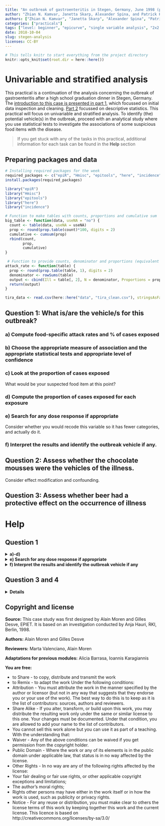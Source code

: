 ```yaml
---
title: "An outbreak of gastroenteritis in Stegen, Germany, June 1998 (part 3)"
author: "Zhian N. Kamvar, Janetta Skarp, Alexander Spina, and Patrick Keating"
authors: ["Zhian N. Kamvar", "Janetta Skarp", "Alexander Spina", "Patrick Keating"]
categories: ["practicals"]
tags: ["level: beginner", "epicurve", "single variable analysis", "2x2 tables", "reproducible research", "gastroenteritis"]
date: 2018-10-04
slug: stegen-analysis
licenses: CC-BY
---
```


```r
# This tells knitr to start everything from the project directory
knitr::opts_knit$set(root.dir = here::here())
```

# Univariable and stratified analysis

This practical is a continuation of the analysis concerning the outbreak of 
gastroenteritis after a high school graduation dinner in Stegen, Germany. The 
[introduction to this case is presented in part 1](./stegen-introduction.html),
which focussed on initial data inspection and cleaning. [Part 2](./stegen-descriptive.html) focussed on descriptive statistics. This practical will focus on univariable and stratified analysis. To identify (the) potential vehicle(s) in the outbreak, proceed with an analytical study where you use statistical tests to investigate the associations of some suspicious food items with the disease.

> If you get stuck with any of the tasks in this practical, additional information for each task can be found in the **Help** section 

## Preparing packages and data

```r
# Installing required packages for the week
required_packages <- c("epiR", "Hmisc", "epitools", "here", "incidence") 
install.packages(required_packages)
```

```r
library("epiR")
library("Hmisc")
library("epitools")
library("here")
library("incidence")
```

```r
# Function to make tables with counts, proportions and cumulative sum
big_table <- function(data, useNA = "no") {
  count <- table(data, useNA = useNA)
  prop <- round(prop.table(count)*100, digits = 2)
  cumulative <- cumsum(prop)
  rbind(count,
        prop,
        cumulative) 
}

 # Function to provide counts, denominator and proportions (equivalent of attack rate)
attack_rate <- function(table) {
  prop <- round(prop.table(table, 1), digits = 2)
  denominator <- rowSums(table) 
  output <- cbind(Ill = table[, 2], N = denominator, Proportions = prop[, 2])
  return(output)
}
```

```r
tira_data <- read.csv(here::here("data", "tira_clean.csv"), stringsAsFactors = FALSE)
```

## Question 1:  What is/are the vehicle/s for this outbreak?
### a) Compute food-specific attack rates and % of cases exposed

### b) Choose the appropriate measure of association and the appropriate statistical tests and appropriate level of confidence 

### c) Look at the proportion of cases exposed
What would be your suspected food item at this point?

### d) Compute the proportion of cases exposed for each exposure

### e) Search for any dose response if appropriate
Consider whether you would recode this variable so it has fewer categories, and actually do it.


### f) Interpret the results and identify the outbreak vehicle if any.

## Question 2:  Assess whether the chocolate mousses were the vehicles of the illness.
Consider effect modification and confounding.

## Question 3: Assess whether beer had a protective effect on the occurrence of illness

# Help
## Question 1

<details>
<summary> <b> a)-d) </b> </summary>

As we are carrying out a cohort study, the appropriate measure of association is relative risk. 

The appropriate statistical test for determining a p-value is a Chi-squared test of comparison of proportions. 

For our analyses we will use a 95% confidence level, as this is the standard used in public health.

The outputs required for a, c and d are provided by the same function as described below. There are a number of ways to calculate food-specific attack rates and the proportion of cases exposed to specific exposures in R. Below you will see two approaches. The first approach gives us the % of cases exposed to tiramisu. 


```r
# The first element will be rows and the 2nd will be columns
count <- table(tira_data$tira,tira_data$ill, deparse.level = 2)

# Here we select row % of count by including ,1 in the prop.table section
prop <- round(prop.table(count,1),digits = 2) 

# We obtain the denominator using the rowSums function
denominator <- rowSums(count) 

# We combine all the elements together using cbind (binding by columns)
tira <- cbind(Ill = count[,2], N = denominator, Proportions = prop[,2])
tira
```

Alternatively, we can use a user-written command called single variable analysis.v.02 (developed by Daniel Gardiner Cohort 2015).

```r
# This function needs to be saved in the same folder as the working directory
source(here::here("scripts/single.variable.analysis.v0.2.R"))
```

```r
# specify your exposures of interest i.e. tira-pork
vars <- c("tira", "wmousse", "dmousse", "mousse", "beer", "redjelly", "fruitsalad", "tomato", "mince", "salmon", "horseradish", "chickenwin", "roastbeef", "pork")
```

```r
#NB. click on "sva" in your global environment to view Daniel's source code and read his explanations
a <- sva(tira_data, outcome = "ill", exposures = c(vars), measure = "rr", verbose = TRUE)
a
```

To calculate attack rates for age and sex, you can use the attack_rate function. 

```r
# the attack_rate function acts on tables and not data (as in the big_table function)
counts_sex <- table(tira_data$sex, tira_data$ill)
attack_rate(counts_sex)

# We will be using the same age group split as in section 2, <30 and >30
tira_data$agegroup <- ifelse(tira_data$age >= 30, 1, 0)

counts_age <- table(tira_data$agegroup, tira_data$ill)
attack_rate(counts_age)

```

</details>

<details>
<summary> <b> e) Search for any dose response if appropriate </b> </summary>

Use the variable tportion and tabulate it. Consider whether you would recode this variable so it has fewer categories, and actually do it. 


```r
# Tabulate tportion variable against illness using attack_rate function
counts_tportion <- table(tira_data$tportion, tira_data$ill)
attack_rate(counts_tportion)
```
```r
# Recode 3 portions of tportion as 2 portions
# Make a new variable called tportion2 that has the same values as tportion
tira_data$tportion2 <- tira_data$tportion
tira_data$tportion2[tira_data$tportion2 == 3] <- 2
```
```r
# Calculate counts, proportions and sum of recoded tportion2
counts_tportion2 <- table(tira_data$tportion2,tira_data$ill)
attack_rate(counts_tportion2)
```

Here you should be able to see that those who ate 2 or more portions of tiramisu have a higher attack rate than those that ate only 1 portion of tiramisu. Those who ate 1 portion of tiramisu have a higher attack rate than those who ate no tiramisu.

</details>

<details>
<summary> <b> f) Interpret the results and identify the outbreak vehicle if any </b> </summary>

Refer to the results of the **sva** output and identify likely vehicles.

Several food items seemed to be associated with the occurrence of illness; tiramisu, dark and white chocolate mousse, fruit salad, and red jelly. They can potentially explain up to 94, 76, 49, 46, and 45 of the 103 cases respectively. Investigators decided to identify their respective role in the occurrence of illness.

From the crude analysis, epidemiologists noticed that the occurrence of gastroenteritis was lower among those attendants who had drunk beer. They also decided to assess if beer had a protective effect on the occurrence of gastroenteritis.

</details>


## Question 3 and 4

<details>
<summary> <b> Details </b> </summary>

Identify the variables which are potential effect modifiers and confounders.

The **epi.2by2** function in the epiR package can be used to to identify effect modifiers/confounders. Outcome and exposure variables of interest need to be **factor/categorical variables** prior to performing stratified analysis with this function and also need to be **relevelled from (0,1) to (1,0)** so that they can be correctly organised in a 2 by 2 table.


```r
# Convert outcome/exposure variables to factor variables and reorder them
# The variables of interest are identified by their column number but variable names could equally be used
vars <- colnames(tira_data[,c(2,6,8:10,12:21)])

for (var in vars) {
  tira_data[,var] <- factor(tira_data[,var],levels = c(1,0)) # levels of the variable are now (1,0) instead of (0,1)
}
```

Stratify key exposure variables by exposure to tiramisu. We will use exposure to **wmousse** stratified by tiramisu as an example of the steps required and then run a loop over all variables of interest. 

```r
# Make a 3-way table with exposure of interest, the outcome and the stratifying variable in that order
a <- table(tira_data$wmousse, tira_data$ill, tira_data$tira)

# Use the epi.2by2 function to calculate RRs (by stating method = "cohort.count")
mh1 <- epi.2by2(a, method = "cohort.count")

# View the output of mh1
mh1

# We can select specific elements of mh1 using the $ twice as below
# Crude RR
mh1$massoc$RR.crude.wald 

# Stratum-specific RR
mh1$massoc$RR.strata.wald

# Adjusted RR
mh1$massoc$RR.mh.wald

# We can combine all of those elements in to a single table using rbind
results <- rbind(mh1$massoc$RR.crude.wald, 
                          mh1$massoc$RR.strata.wald, 
                          mh1$massoc$RR.mh.wald)


# We can label the rows of this table as below
rownames(results) <- c("Crude", "Strata 1", "Strata 0", "Adjusted")

results

```

We can write a function incorporating all these steps and run all of the variables of interest in one go. 

```r
strata_risk <- function(var, case, strat) {
  a <- table(var, case, strat)

  mhtable <- epiR::epi.2by2(a, method = "cohort.count")
  
  results <- rbind(
    mhtable$massoc$RR.crude.wald,
    mhtable$massoc$RR.strata.wald,
    mhtable$massoc$RR.mh.wald
  )

  rownames(results) <- c("Crude", "Strata 1", "Strata 0", "Adjusted")

  results
}
```

```r
# List the exposure variables
vars <- c("wmousse", "dmousse", "mousse", "beer", "redjelly", "fruitsalad", "tomato", "mince", "salmon", "horseradish", "chickenwin", "roastbeef", "pork") 

# Run strata_risk for each one using tiramisu as strata
lapply(tira_data[vars], strata_risk, case = tira_data$ill, strat = tira_data$tira)
```

Have a look at the association between beer and the illness. By stratifying the analysis on tiramisu consumption we can measure the potential protective effect of beer among those who ate tiramisu.   It seems that consumption of beer may reduce the effect of tiramisu consumption on the occurrence of gastroenteritis. The RR does not significantly differ between the two strata (0.8 vs. 1.0 and confidence intervals overlap). But, effect modification may be present. A similar stratification was conducted assessing dose response for tiramisu consumption among beer drinkers and no-beer drinkers.

After stratifying beer consumption by the amount of tiramisu consumed, it appeared that beer consumption reduced the effect of tiramisu on the occurrence of gastroenteritis only among those who had eaten an average amount of tiramisu. This is suggesting that, if the amount of tiramisu was large, consumption of beer no longer reduced the risk of illness when eating tiramisu.

</details>

## Copyright and license

**Source:**
This case study was first designed by Alain Moren and Gilles Desve, EPIET. It is based on an investigation conducted by Anja Hauri, RKI, Berlin, 1998.

**Authors:**
Alain Moren and Gilles Desve

**Reviewers:**
Marta Valenciano, Alain Moren

**Adaptations for previous modules:**
Alicia Barrasa, Ioannis Karagiannis

**You are free:**

+ to Share - to copy, distribute and transmit the work
+ to Remix - to adapt the work
Under the following conditions:
+ Attribution - You must attribute the work in the manner specified by the author or licensor (but not in any way that suggests that they endorse you or your use of the work). The best way to do this is to keep as it is the list of contributors: sources, authors and reviewers.
+ Share Alike - If you alter, transform, or build upon this work, you may distribute the resulting work only under the same or similar license to this one. Your changes must be documented. Under that condition, you are allowed to add your name to the list of contributors.
+ You cannot sell this work alone but you can use it as part of a teaching.
With the understanding that:
+ Waiver - Any of the above conditions can be waived if you get permission from the copyright holder.
+ Public Domain - Where the work or any of its elements is in the public domain under applicable law, that status is in no way affected by the license.
+ Other Rights - In no way are any of the following rights affected by the license:
+ Your fair dealing or fair use rights, or other applicable copyright exceptions and limitations;
+ The author's moral rights;
+ Rights other persons may have either in the work itself or in how the work is used, such as publicity or privacy rights.
+ Notice - For any reuse or distribution, you must make clear to others the license terms of this work by keeping together this work and the current license.
This licence is based on http://creativecommons.org/licenses/by-sa/3.0/